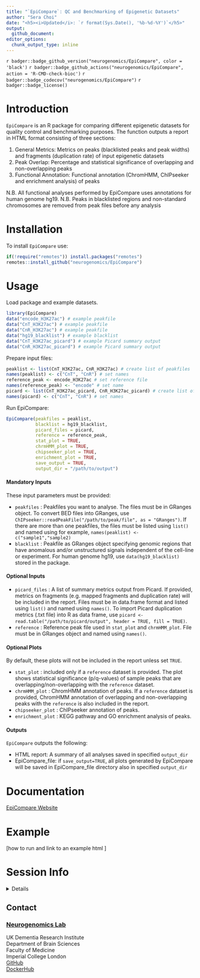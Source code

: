 ```yaml
---
title: "`EpiCompare`: QC and Benchmarking of Epigenetic Datasets"
author: "Sera Choi"
date: "<h5><i>Updated</i>: `r format(Sys.Date(), '%b-%d-%Y')`</h5>"
output: 
  github_document:
editor_options:
  chunk_output_type: inline
---
```

<!-- badges: start -->
`r badger::badge_github_version("neurogenomics/EpiCompare", color = 'black')` 
`r badger::badge_github_actions("neurogenomics/EpiCompare", action = 'R-CMD-check-bioc')`
`r badger::badge_codecov("neurogenomics/EpiCompare")` 
`r badger::badge_license()`
<!-- badges: end -->

# Introduction 

`EpiCompare` is an R package for comparing different epigenetic datasets for quality control and benchmarking purposes. The function outputs a report in HTML format consisting of three sections:

1. General Metrics: Metrics on peaks (blacklisted peaks and peak widths) and fragments (duplication rate) of input epigenetic datasets 
2. Peak Overlap: Percentage and statistical significance of overlapping and non-overlapping peaks 
3. Functional Annotation: Functional annotation (ChromHMM, ChIPseeker and enrichment analysis) of peaks 

N.B. All functional analyses performed by EpiCompare uses annotations for human genome hg19. 
N.B. Peaks in blacklisted regions and non-standard chromosomes are removed from peak files before any analysis

# Installation 

To install `EpiCompare` use:

```R
if(!require("remotes")) install.packages("remotes")
remotes::install_github("neurogenomics/EpiCompare")
```

# Usage 

Load package and example datasets.

```R
library(EpiCompare)
data("encode_H3K27ac") # example peakfile
data("CnT_H3K27ac") # example peakfile
data("CnR_H3K27ac") # example peakfile
data("hg19_blacklist") # example blacklist 
data("CnT_H3K27ac_picard") # example Picard summary output
data("CnR_H3K27ac_picard") # example Picard summary output
```

Prepare input files:
```R
peaklist <- list(CnT_H3K27ac, CnR_H3K27ac) # create list of peakfiles 
names(peaklist) <- c("CnT", "CnR") # set names 
reference_peak <- encode_H3K27ac # set reference file
names(reference_peak) <- "encode" # set name
picard <- list(CnT_H3K27ac_picard, CnR_H3K27ac_picard) # create list of Picard summary
names(picard) <- c("CnT", "CnR") # set names 
```

Run EpiCompare: 

```R
EpiCompare(peakfiles = peaklist,
           blacklist = hg19_blacklist,
           picard_files = picard,
           reference = reference_peak,
           stat_plot = TRUE,
           chrmHMM_plot = TRUE,
           chipseeker_plot = TRUE,
           enrichment_plot = TRUE,
           save_output = TRUE,
           output_dir = "/path/to/output")
```

#### Mandatory Inputs 

These input parameters must be provided: 

* `peakfiles` : Peakfiles you want to analyse. The files must be in GRanges object. To convert BED files into 
GRanges, use `ChIPseeker::readPeakFile("/path/to/peak/file", as = "GRanges")`. If there are more than one peakfiles, the files must be listed using `list()` and named using for example, `names(peaklist) <- c("sample1","sample2)`
* `blacklist` : Peakfile as GRanges object specifying genomic regions that have anomalous and/or unstructured signals independent of the cell-line or experiment. For human genome hg19, use `data(hg19_blacklist)` stored in the package.

#### Optional Inputs

* `picard_files` : A list of summary metrics output from Picard. If provided, metrics on fragments (e.g. mapped fragments and duplication rate) will be included in the report. Files must be in data.frame format and listed using `list()` and named using `names()`. To import Picard duplication metrics (.txt file) into R as data frame, use `picard <- read.table("/path/to/picard/output", header = TRUE, fill = TRUE)`.
* `reference` : Reference peak file used in `stat_plot` and `chrmHMM_plot`. File must be in GRanges object and named using `names()`.

#### Optional Plots 

By default, these plots will not be included in the report unless set `TRUE`. 

* `stat_plot` : included only if a `reference` dataset is provided. The plot shows statistical significance (p/q-values) of sample peaks that are overlapping/non-overlapping with the `reference` dataset. 
* `chrmHMM_plot` : ChromHMM annotation of peaks. If a `reference` dataset is provided, ChromHMM annotation of overlapping and non-overlapping peaks with the `reference` is also included in the report. 
* `chipseeker_plot` : ChIPseeker annotation of peaks.
* `enrichment_plot` : KEGG pathway and GO enrichment analysis of peaks. 

#### Outputs 

`EpiCompare` outputs the following:

* HTML report: A summary of all analyses saved in specified `output_dir`
* EpiCompare_file: if `save_output=TRUE`, all plots generated by EpiCompare will be saved in EpiCompare_file directory also in specified `output_dir`

# Documentation

[EpiCompare Website](https://neurogenomics.github.io/EpiCompare)

# Example 

[how to run and link to an example html ]

# Session Info

<details>

```r
utils::sessionInfo()
```

</details>

## Contact
 
### [Neurogenomics Lab](https://www.neurogenomics.co.uk/)

UK Dementia Research Institute  
Department of Brain Sciences  
Faculty of Medicine  
Imperial College London   
[GitHub](https://github.com/neurogenomics)  
[DockerHub](https://hub.docker.com/orgs/neurogenomicslab)  

<br>













